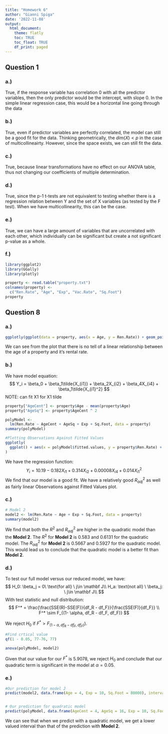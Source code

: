 ```yaml
---
title: "Homework 6"
author: "Gianni Spiga"
date: '2022-11-08'
output: 
  html_document:
    theme: flatly
    toc: TRUE
    toc_float: TRUE
    df_print: paged
---
```


## Question 1 

### a.) 
True, if the response variable has correlation 0 with all the predictor variables, then the only predictor would be the intercept, with slope 0. In the simple linear regression case, this would be a horizontal line going through the data

### b.) 
True, even if predictor variables are perfectly correlated, the model can still be a good fit for the data. Thinking geometrically, the $dim(X) <p$ in the case of multicollineairty. However, since the space exists, we can still fit the data. 

### c.)
True, because linear transformations have no effect on our ANOVA table, thus not changing our coefficients of multiple determination. 

### d.)
True, since the p-1 t-tests are not equivalent to testing whether there is a regression relation between Y and the set of X variables (as tested by the F test). When we have multicollinearity, this can be the case.

### e.) 
True, we can have a large amount of variables that are uncorrelated with each other, which individually can be significant but create a not significant p-value as a whole. 

### f.) 
```r
library(ggplot2)
library(GGally)
library(plotly)
```


```r
property <- read.table("property.txt")
colnames(property) <-
  c("Ren.Rate", "Age", "Exp", "Vac.Rate", "Sq.Foot")
property
```

## Question 8 

### a.) 
```r
ggplotly(ggplot(data = property, aes(x = Age, y = Ren.Rate)) + geom_point())
```

We can see from the plot that there is no tell of a linear relationship between the age of a property and it's rental rate. 

### b.) 
We have model equation: 
$$
Y_i = \beta_0 + \beta_1\tilde{X_{i1}} + \beta_2X_{i2} + \beta_4X_{i4} +  \beta_1\tilde{X_{i1}^2}
$$
NOTE: can fit X1 for X1 tilde

```r
property["AgeCent"] <- property$Age - mean(property$Age)
property["AgeSq"] <- property$AgeCent ^ 2

polyModel <-
  lm(Ren.Rate ~ AgeCent + AgeSq + Exp + Sq.Foot, data = property)
summary(polyModel)

#Plotting Observations Against Fitted Values
ggplotly(
  ggplot() + aes(x = polyModel$fitted.values, y = property$Ren.Rate) + geom_point() + labs(x = "Fitted Values", y = "Observations", title = "Observartions against Fitted Values")
)
```
We have the regression function:
$$
Y_i = 10.19 - 0.182X_{i1} + 0.314X_{i2} + 0.00008X_{i4} + 0.014X_{i1}^2
$$
We find that our model is a good fit. We have a relatively good $R^2_{adj}$ as well as fairly linear Observations against Fitted Values plot. 

### c.) 
```r
# Model 2
model2 <- lm(Ren.Rate ~ Age + Exp + Sq.Foot, data = property)
summary(model2)
```

We find that both the $R^2$ and $R^2_{adj}$ are higher in the quadratic model than the 
**Model 2**. The $R^2$ for **Model 2** is $0.583$ and $0.6131$ for the quadratic model. The $R^2_{adj}$ for **Model 2** is $0.5667$ and $0.5927$ for the quadratic model. This would lead us to conclude that the quadratic model is a better fit than **Model 2**. 

### d.)
To test our full model versus our reduced model, we have: 
$$
H_0: \beta_j = 0\ \text{for all} \ j\in \mathbf J\\ 
H_a: \text{not all} \ \beta_j: \ j\in \mathbf J\\
$$
With test statistic and null distribution:
$$
F^* = \frac{\frac{SSE(R)-SSE(F)}{df_R - df_F}}{\frac{SSE(F)}{df_F}} \\
F^* \sim F_{(1- \alpha, df_R - df_F, df_F)}
$$

We reject $H_0$ if $F^* > F_{(1- \alpha, df_R - df_F, df_F)})$.


```r
#Find crtical value
qf(1 - 0.05, 77-76, 77)

anova(polyModel, model2)
```
Given that our value for our $F^*$ is $5.9078$, we reject $H_0$ and conclude that our quadratic term is significant in the model at $\alpha = 0.05$. 

### e.) 
```r
#Our prediction for model 2
predict(model2, data.frame(Age = 4, Exp = 10, Sq.Foot = 80000), interval = "prediction", level = 0.99)


# Our prediction for quadratic model 
predict(polyModel, data.frame(AgeCent = 4, AgeSq = 16, Exp = 10, Sq.Foot = 80000), interval = "prediction", level = 0.99)
```

We can see that when we predict with a quadratic model, we get a lower valued interval than that of the prediction with **Model 2**. 